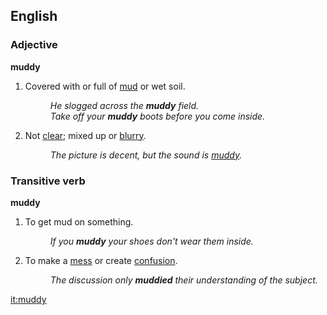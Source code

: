 ==English==
===Adjective===
'''muddy'''
#Covered with or full of [[mud]] or wet soil.
#:''He slogged across the '''muddy''' field.''
#:''Take off your '''muddy''' boots before you come inside.''
#Not [[clear]]; mixed up or [[blurry]].
#:''The picture is decent, but the sound is [[muddy]].''

===Transitive verb===
'''muddy'''
#To get mud on something.
#:''If you '''muddy''' your shoes don't wear them inside.''
#To make a [[mess]] or create [[confusion]].
#:''The discussion only '''muddied''' their understanding of the subject.''

[[it:muddy]]